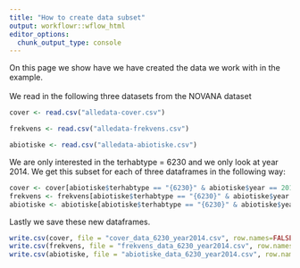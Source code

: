 ```yaml
---
title: "How to create data subset"
output: workflowr::wflow_html
editor_options:
  chunk_output_type: console
---
```


On this page we show have we have created the data we work with in the example. <br><br>
We read in the following three datasets from the NOVANA dataset
```r
cover <- read.csv("alledata-cover.csv")

frekvens <- read.csv("alledata-frekvens.csv")

abiotiske <- read.csv("alledata-abiotiske.csv")
```

We are only interested in the terhabtype = 6230 and we only look at year 2014. We get this subset for each of three dataframes in the following way:
```r
cover <- cover[abiotiske$terhabtype == "{6230}" & abiotiske$year == 2014,]
frekvens <- frekvens[abiotiske$terhabtype == "{6230}" & abiotiske$year == 2014,]
abiotiske <- abiotiske[abiotiske$terhabtype == "{6230}" & abiotiske$year == 2014,]
```

Lastly we save these new dataframes.

```r
write.csv(cover, file = "cover_data_6230_year2014.csv", row.names=FALSE)
write.csv(frekvens, file = "frekvens_data_6230_year2014.csv", row.names=FALSE)
write.csv(abiotiske, file = "abiotiske_data_6230_year2014.csv", row.names=FALSE)
```


